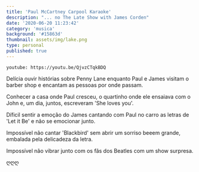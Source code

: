 ```yaml
---
title: 'Paul McCartney Carpool Karaoke'
description: "... no The Late Show with James Corden"
date: '2020-06-20 11:23:42'
category: 'musica'
background: '#15863d'
thumbnail: assets/img/lake.png
type: personal
published: true
---
```


`youtube: https://youtu.be/QjvzCTqkBDQ`
 
Delícia ouvir histórias sobre Penny Lane enquanto Paul e James visitam o barber shop e encantam as pessoas por onde passam. 

Conhecer a casa onde Paul cresceu, o quartinho onde ele ensaiava com o John e, um dia, juntos, escreveram 'She loves you'.

Díficil sentir a emoção do James cantando com Paul no carro as letras de 'Let it Be' e não se emocionar junto. 

Impossível não cantar 'Blackbird' sem abrir um sorriso beeem grande, embalada pela delicadeza da letra.

Impossível não vibrar junto com os fãs dos Beatles com um show surpresa.

ღღღ